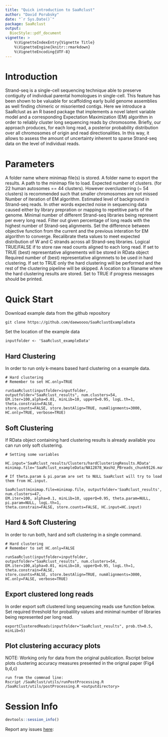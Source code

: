 ```yaml
---
title: "Quick introduction to SaaRclust"
author: "David Porubsky"
date: "`r Sys.Date()`"
package: SaaRclust
output:
  BiocStyle::pdf_document
vignette: >
    %\VignetteIndexEntry{Vignette Title}
    %\VignetteEngine{knitr::rmarkdown}
    %\VignetteEncoding{UTF-8}
---    
```


# Introduction

Strand-seq is a single-cell sequencing technique able to preserve contiguity of individual parental homologues in single-cell. This feature has been shown to be valuable for scaffolding early build genome assemblies as well finding chimeric or misoriented contigs. Here we introduce a SaaRclust as an R based package that implements a novel latent variable model and a corresponding Expectation Maximization (EM) algorithm in order to reliably cluster long sequencing reads by chromosome. Briefly, our approach produces, for each long read, a posterior probability distribution over all chromosomes of origin and read directionalities. In this way, it allows to assess the amount of uncertainty inherent to sparse Strand-seq data on the level of individual reads.

\newpage

# Parameters
\textbf{inputfolder:} A folder name where minimap file(s) is stored. \hfill \break
\textbf{outputfolder:} A folder name to export the results. \hfill \break
\textbf{minimap.file:} A path to the minimap file to load. \hfill \break
\textbf{num.clusters:} Expected number of clusters. (for 22 human autosomes == 44 clusters). However overclusterring (~ 54 clusters) is recommended such that smaller chromosomes are not missed \hfill \break
\textbf{EM.iter:} Number of iteration of EM algorithm. \hfill \break
\textbf{alpha:} Estimated level of background in Strand-seq reads. In other words expected noise in sequencing data caused either by library prepration or mapping to repetitive parts of the genome. \hfill \break
\textbf{minLib:} Minimal number of different Strand-seq libraries being represent per every long read. \hfill \break
\textbf{upperQ:} Filter out given percentage of long reads with the highest number of Strand-seq alignments. \hfill \break
\textbf{logL.th:} Set the difference between objective function from the current and the previous interation for EM algorithm to converge. \hfill \break
\textbf{theta.constrain:} Recalibrate theta values to meet expected distribution of W and C strands across all Strand-seq libraries. \hfill \break
\textbf{store.counts:} Logical TRUE/FALSE if to store raw read counts aligned to each long read. \hfill \break
\textbf{store.bestAlign:} If set to TRUE (best) representative alignements will be stored in RData object \hfill \break
\textbf{numAlignments:} Required number of (best) representative alignmnets to be used in hard clustering. \hfill \break
\textbf{HC.only:} If set to TRUE only the hard clustering will be performed and the rest of the clustering pipeline will be skipped. \hfill \break
\textbf{HC.input:} A location to a filaname where the hard clustering results are stored. \hfill \break
\textbf{verbose:} Set to TRUE if progress messages should be printed. \hfill \break

# Quick Start

Download example data from the github repository
```
git clone https://github.com/daewoooo/SaaRclustExampleData
```

Set the location of the example data
```
inputfolder <- 'SaaRclust_exampleData'
```

## Hard Clustering
In order to run only k-means based hard clustering on a example data.
```
# Hard clustering
# Remember to set HC.only=TRUE

runSaaRclust(inputfolder=inputfolder, outputfolder="SaaRclust_results", num.clusters=54,
EM.iter=100,alpha=0.01, minLib=10, upperQ=0.95, logL.th=1, theta.constrain=FALSE,
store.counts=FALSE, store.bestAlign=TRUE, numAlignments=3000, HC.only=TRUE, verbose=TRUE)
```

## Soft Clustering
If RData object containing hard clustering results is already available you can run only soft clustering.
```
# Setting some variables

HC.input='SaaRclust_results/Clusters/hardClusteringResults.RData'
minimap.file='SaaRclust_exampleData/NA12878_WashU_PBreads_chunk9126.maf.gz'
```

```
# If theta.param & pi.param are set to NULL SaaRclust will try to load them from HC.input.

SaaRclust(minimap.file=minimap.file, outputfolder='SaaRclust_results', num.clusters=47,
EM.iter=100, alpha=0.1, minLib=10, upperQ=0.95, theta.param=NULL, pi.param=NULL, logL.th=1,
theta.constrain=FALSE, store.counts=FALSE, HC.input=HC.input)
```

## Hard & Soft Clustering
In order to run both, hard and soft clustering in a single command.
```
# Hard clustering
# Remember to set HC.only=FALSE

runSaaRclust(inputfolder=inputfolder, outputfolder="SaaRclust_results", num.clusters=54,
EM.iter=100,alpha=0.01, minLib=10, upperQ=0.95, logL.th=1, theta.constrain=FALSE,
store.counts=FALSE, store.bestAlign=TRUE, numAlignments=3000, HC.only=FALSE, verbose=TRUE)
```

## Export clustered long reads
In order export soft clustered long sequencing reads use function below.
Set required threshold for probalility values and minimal number of libraries being represented per long read.
```
exportClusteredReads(inputfolder="SaaRclust_results", prob.th=0.5, minLib=5)
```

## Plot clustering accuracy plots
NOTE: Working only for data from the original publication.
\hfill \break 
Rscript below plots clustering accuracy measures presented in the orignal paper (Fig4 b,d,c)
```
run from the commnad line:
Rscript /SaaRclust/utils/runPostProcessing.R /SaaRclust/utils/postProcessing.R <outputdirectory>
```

\newpage

# Session Info
```r
devtools::session_info()
```

Report any issues
[here](https://github.com/daewoooo/SaaRclust/issues):
